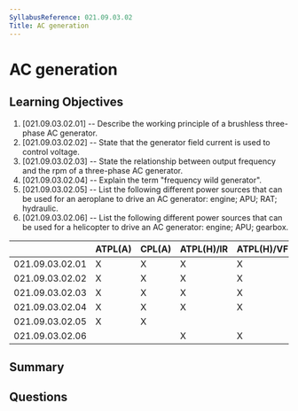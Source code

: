 ```yaml
---
SyllabusReference: 021.09.03.02
Title: AC generation
---
```


# AC generation

## Learning Objectives

1. [021.09.03.02.01] -- Describe the working principle of a brushless
   three-phase AC generator.
2. [021.09.03.02.02] -- State that the generator field current is used to
   control voltage.
3. [021.09.03.02.03] -- State the relationship between output frequency and the
   rpm of a three-phase AC generator.
4. [021.09.03.02.04] -- Explain the term "frequency wild generator".
5. [021.09.03.02.05] -- List the following different power sources that can be
   used for an aeroplane to drive an AC generator: engine; APU; RAT; hydraulic.
6. [021.09.03.02.06] -- List the following different power sources that can be
   used for a helicopter to drive an AC generator: engine; APU; gearbox.

|                 | ATPL(A) | CPL(A) | ATPL(H)/IR | ATPL(H)/VFR | CPL(H) | IR  | CBIR(A) |
| --------------- | ------- | ------ | ---------- | ----------- | ------ | --- | ------- |
| 021.09.03.02.01 | X       | X      | X          | X           | X      |     |         |
| 021.09.03.02.02 | X       | X      | X          | X           | X      |     |         |
| 021.09.03.02.03 | X       | X      | X          | X           | X      |     |         |
| 021.09.03.02.04 | X       | X      | X          | X           | X      |     |         |
| 021.09.03.02.05 | X       | X      |            |             |        |     |         |
| 021.09.03.02.06 |         |        | X          | X           | X      |     |         |

## Summary

## Questions
